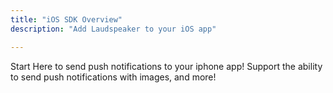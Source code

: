 ```yaml
---
title: "iOS SDK Overview"
description: "Add Laudspeaker to your iOS app"

---
```


<CardGroup>
<Card title="Adding Standard Push Notifications" icon="readme" href="developer/sdks/iOS/adding-standard-push">
  Start Here to send push notifications to your iphone app!
</Card>

<Card title="Adding Rich Push Notifications" icon="readme" href="developer/sdks/iOS/adding-rich-push">
  Support the ability to send push notifications with images, and more!
</Card>
</CardGroup>